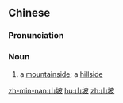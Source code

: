 ==Chinese==
{{zh-forms}}

===Pronunciation===
{{zh-pron
|m=shānpō
|c=saan1 bo1
|mn=qz,tw,xm,zz:soaⁿ-pho/tw:soaⁿ-pho͘
|cat=n
}}

===Noun===
{{zh-noun}}

# a [[mountainside]]; a [[hillside]]

[[zh-min-nan:山坡]]
[[hu:山坡]]
[[zh:山坡]]